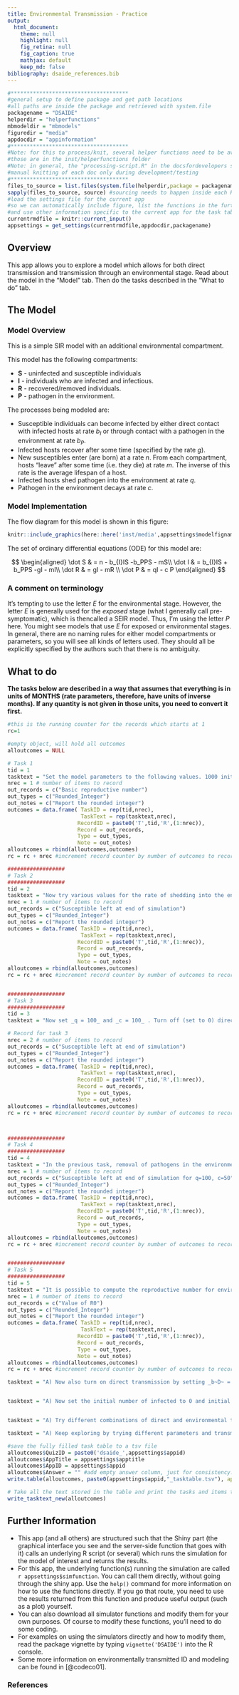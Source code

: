 ```yaml
---
title: Environmental Transmission - Practice
output:
  html_document:
    theme: null
    highlight: null
    fig_retina: null
    fig_caption: true
    mathjax: default 
    keep_md: false
bibliography: dsaide_references.bib
---
```


```r
#*************************************
#general setup to define package and get path locations
#all paths are inside the package and retrieved with system.file
packagename = "DSAIDE"
helperdir = "helperfunctions"
mbmodeldir = "mbmodels"
figuredir = "media"
appdocdir = "appinformation" 
#*************************************
#Note: for this to process/knit, several helper functions need to be available (sourced) first
#those are in the inst/helperfunctions folder
#Note: in general, the "processing-script.R" in the docsfordevelopers should be used to produce the html docs
#manual knitting of each doc only during development/testing
#*************************************
files_to_source = list.files(system.file(helperdir,package = packagename),full.names=TRUE)
sapply(files_to_source, source) #sourcing needs to happen inside each Rmd file since knitr starts a new environment
#load the settings file for the current app 
#so we can automatically include figure, list the functions in the further information section
#and use other information specific to the current app for the task table generation
currentrmdfile = knitr::current_input() 
appsettings = get_settings(currentrmdfile,appdocdir,packagename)
```


## Overview {#shinytab1}
This app allows you to explore a model which allows for both direct transmission and transmission through an environmental stage. Read about the model in the "Model" tab. Then do the tasks described in the "What to do" tab.


## The Model {#shinytab2}

### Model Overview

This is a simple SIR model with an additional environmental compartment.

This model has the following compartments:  

* **S** - uninfected and susceptible individuals 
* **I** - individuals who are infected and infectious.
* **R** - recovered/removed individuals.
* **P** - pathogen in the environment.


The processes being modeled are:

* Susceptible individuals can become infected by either direct contact with infected hosts at rate _b~I~_ or through contact with a pathogen in the environment at rate _b~P~_.
* Infected hosts recover after some time (specified by the rate _g_). 
* New susceptibles enter (are born) at a rate _n_. From each compartment, hosts "leave" after some time (i.e. they die) at rate _m_. The inverse of this rate is the average lifespan of a host. 
* Infected hosts shed pathogen into the environment at rate _q_.
* Pathogen in the environment decays at rate _c_.


### Model Implementation
The flow diagram for this model is shown in this figure:

```r
knitr::include_graphics(here::here('inst/media',appsettings$modelfigname))
```

The set of ordinary differential equations (ODE) for this model are:

$$
\begin{aligned}
\dot S & = n - b_{I}IS -b_PPS - mS\\
\dot I & = b_{I}IS + b_PPS -gI - mI\\
\dot R & = gI - mR \\
\dot P & = qI - c P 
\end{aligned}
$$


### A comment on terminology  
It's tempting to use the letter _E_ for the environmental stage. However, the letter _E_ is generally used for the _exposed_ stage (what I generally call pre-symptomatic), which is thencalled a SEIR model. Thus, I'm using the letter _P_ here. You might see models that use _E_ for exposed or environmental stages. In general, there are no naming rules for either model compartments or parameters, so you will see all kinds of letters used. They should all be explicitly specified by the authors such that there is no ambiguity.


## What to do {#shinytab3}

**The tasks below are described in a way that assumes that everything is in units of MONTHS (rate parameters, therefore, have units of inverse months). If any quantity is not given in those units, you need to convert it first.**


```r
#this is the running counter for the records which starts at 1 
rc=1

#empty object, will hold all outcomes
alloutcomes = NULL

# Task 1
tid = 1
tasktext = "Set the model parameters to the following values. 1000 initially susceptible individuals, 1 initially infected host, no pathogen in the environment, simulation duration 1 year. We'll first look at direct transmission. Set transmission rate of _b~I~ = 0.004_, environmental transmission _b~P~ = 0_. Set environmental pathogen shedding and clearance rates to 0. Assume that the duration of the infectious period is 15 days long (and a month has 30 days). Turn off births and deaths for now. Run the simulation. You should get the usual direct transmission dynamics and a single outbreak. You should be left with around 203 susceptibles at the end of the simulation. Remember that in a model like this, where the only flow from the susceptible class is outflow through becoming infected, everyone who is not in the susceptible compartment at the end has been infected. Thus the total number of infected during the outbreak is the different between susceptibles at the beginning and at the end. Use one of the equations you have learned about in the reproductive number apps to compute $R_0$."
nrec = 1 # number of items to record
out_records = c("Basic reproductive number")
out_types = c("Rounded_Integer")
out_notes = c("Report the rounded integer")
outcomes = data.frame( TaskID = rep(tid,nrec),
                       TaskText = rep(tasktext,nrec),
                      RecordID = paste0('T',tid,'R',(1:nrec)),
                      Record = out_records, 
                      Type = out_types, 
                      Note = out_notes)
alloutcomes = rbind(alloutcomes,outcomes)
rc = rc + nrec #increment record counter by number of outcomes to record for this task 

##################
# Task 2
##################
tid = 2
tasktext = "Now try various values for the rate of shedding into the environment, _q_, and environmental clearance _c_. Leave everything else unchanged. As those parameters move away from 0, what do you expect to see? Run the simulation and compare your expectations with the results. Anything surprising happening? Do you understand why you see what you see?"
nrec = 1 # number of items to record
out_records = c("Susceptible left at end of simulation")
out_types = c("Rounded_Integer")
out_notes = c("Report the rounded integer")
outcomes = data.frame( TaskID = rep(tid,nrec),
                       TaskText = rep(tasktext,nrec),
                      RecordID = paste0('T',tid,'R',(1:nrec)),
                      Record = out_records, 
                      Type = out_types, 
                      Note = out_notes)
alloutcomes = rbind(alloutcomes,outcomes)
rc = rc + nrec #increment record counter by number of outcomes to record for this task 


##################
# Task 3
##################
tid = 3
tasktext = "Now set _q = 100_ and _c = 100_ . Turn off (set to 0) direct transmission. Run to make sure you don't get an outbreak. Now turn on environmental transmission, set it to _b~P~ = 0.004_, the same value you had for direct transmission above. Leave everything else unchanged. Run the simulation. You might or might not find the result surprising. Take a close look at the curves for _I_ and _P_."

# Record for task 3
nrec = 2 # number of items to record
out_records = c("Susceptible left at end of simulation")
out_types = c("Rounded_Integer")
out_notes = c("Report the rounded integer")
outcomes = data.frame( TaskID = rep(tid,nrec),
                       TaskText = rep(tasktext,nrec),
                      RecordID = paste0('T',tid,'R',(1:nrec)),
                      Record = out_records, 
                      Type = out_types, 
                      Note = out_notes)
alloutcomes = rbind(alloutcomes,outcomes)
rc = rc + nrec #increment record counter by number of outcomes to record for this task 



##################
# Task 4
##################
tid = 4
tasktext = "In the previous task, removal of pathogens in the environment happened at a rate that was so fast that it essentially tracked whatever was going on in the infected population, and the choice of _q_ and _c_ values were such that that the magnitude of _P_ was the same as _I_. That is generally not the case. Explore a more general scenario by setting _q = 100_ and _c = 50_. Have direct transmission off and environmental transmission as in the previous task. Since decay is now slower, pathogen in the environment builds up to higher levels and produces an overall larger outbreak. Keep exploring how things change for different values of _q_ and _c_."
nrec = 1 # number of items to record
out_records = c("Susceptible left at end of simulation for q=100, c=50")
out_types = c("Rounded_Integer")
out_notes = c("Report the rounded integer")
outcomes = data.frame( TaskID = rep(tid,nrec),
                       TaskText = rep(tasktext,nrec),
                      RecordID = paste0('T',tid,'R',(1:nrec)),
                      Record = out_records, 
                      Type = out_types, 
                      Note = out_notes)
alloutcomes = rbind(alloutcomes,outcomes)
rc = rc + nrec #increment record counter by number of outcomes to record for this task 


##################
# Task 5
##################
tid = 5
tasktext = "It is possible to compute the reproductive number for enviromental transmission. Recall that it is defined as the average number of infectious hosts (of 1 type) that are infected by one infectious host of the same type. Here, we need to go through the environment. First, we need to compute _how much environment_ an individual host infects before they recover, and then how many hosts are infected by the environmental pathogen. This can be done as follows: One infected host sheds pathogen for a duration of _1/g_ at a rate _q_, so the total environmental pathogen produced by that host is _q/g_. This amount of pathogen is around for an average time of _1/c_, during which time it infects new hosts at rate $b_P$ for a total production of new infected hosts $b_P/c$. To get the number of new infectious hosts produced by one infectious host, one needs to multiply these two quantities. Then, to get the basic reproductive number, one also needs to multiply by the inital number of susceptible to get $R_0=qb_PS/(gc)$. Use the values from the last task (q=100, c=50) to compute R0 for this simulation. Then use the final-size equation to compute the fraction of susceptible you expect to get for this $R_0$ value and confirm with the simulation."
nrec = 1 # number of items to record
out_records = c("Value of R0")
out_types = c("Rounded_Integer")
out_notes = c("Report the rounded integer")
outcomes = data.frame( TaskID = rep(tid,nrec),
                       TaskText = rep(tasktext,nrec),
                      RecordID = paste0('T',tid,'R',(1:nrec)),
                      Record = out_records, 
                      Type = out_types, 
                      Note = out_notes)
alloutcomes = rbind(alloutcomes,outcomes)
rc = rc + nrec #increment record counter by number of outcomes to record for this task 

tasktext = "A) Now also turn on direct transmission by setting _b~D~ = b~E~ = 0.001_. Leave everything else unchanged. What do you expect to see? Run simulations and see how your expectations hold up."


tasktext = "A) Now set the initial number of infected to 0 and initial pathogen in the environment to 1. Leave everything else unchanged. What do you expect to see? Run simulations and see how your expectations hold up."


tasktext = "A) Try different combinations of direct and environmental transmission only and having only infected hosts or only pathogen in the environment at the start. What do you expect to see? Run simulations and see how your expectations hold up."

tasktext = "A) Keep exploring by trying different parameters and transmission settings and see how they influence results. You can also turn on births/deaths and see what you get. As you continue your exploration, think about potential real infectious diseases that might be approximated by either one of the transmission types, and what settings for other model parameters would be for those ID."

```

```r
#save the fully filled task table to a tsv file
alloutcomes$QuizID = paste0('dsaide_',appsettings$appid)
alloutcomes$AppTitle = appsettings$apptitle
alloutcomes$AppID = appsettings$appid
alloutcomes$Answer = "" #add empty answer column, just for consistency. Should probably be removed here.
write.table(alloutcomes, paste0(appsettings$appid,"_tasktable.tsv"), append = FALSE, sep = "\t", row.names = F, col.names = TRUE)
```


```r
# Take all the text stored in the table and print the tasks and items to record
write_tasktext_new(alloutcomes)
```


## Further Information {#shinytab4}

* This app (and all others) are structured such that the Shiny part (the graphical interface you see and the server-side function that goes with it) calls an underlying R script (or several) which runs the simulation for the model of interest and returns the results.
* For this app, the underlying function(s) running the simulation are called ``r appsettings$simfunction``. You can call them directly, without going through the shiny app. Use the `help()` command for more information on how to use the functions directly. If you go that route, you need to use the results returned from this function and produce useful output (such as a plot) yourself. 
* You can also download all simulator functions and modify them for your own purposes.  Of course to modify these functions, you'll need to do some coding.
* For examples on using the simulators directly and how to modify them, read the package vignette by typing `vignette('DSAIDE')` into the R console.
* Some more information on environmentally transmitted ID and modeling can be found in [@codeco01].


### References
